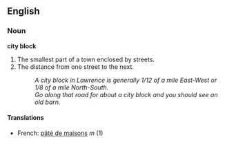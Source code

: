 ==English==
===Noun===
'''city block'''

#The smallest part of a town enclosed by streets.
#The distance from one street to the next.
#: ''A city block in Lawrence is generally 1/12 of a mile East-West or 1/8 of a mile North-South.''
#: ''Go along that road for about a city block and you should see an old barn.''

====Translations====
*French: [[pâté de maisons]] ''m'' (1)